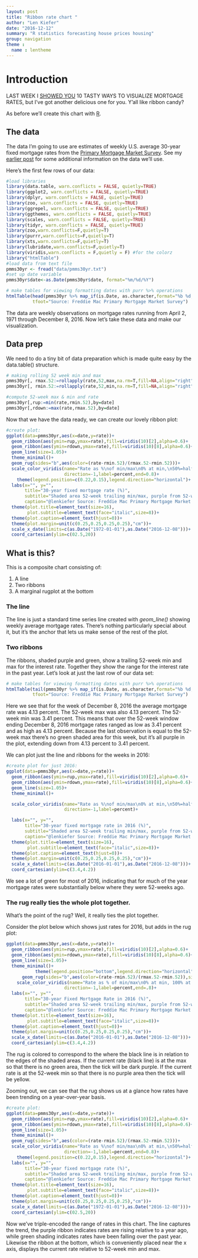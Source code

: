 ```yaml
---
layout: post
title: "Ribbon rate chart "
author: "Len Kiefer"
date: "2016-12-12"
summary: "R statistics forecasting house prices housing"
group: navigation
theme :
  name : lentheme
---
```

# Introduction

LAST WEEK I [SHOWED YOU]({% post_url 2016-12-08-10-ways-to-visualize-rates %}) 10 TASTY WAYS TO VISUALIZE MORTGAGE RATES, but I've got another delicious one for you. Y'all like ribbon candy?

As before we'll create this chart with [R](https://www.r-project.org/). 

## The data

The data I'm going to use are estimates of weekly U.S. average 30-year fixed mortgage rates from the [Primary Mortgage Market Survey](http://www.freddiemac.com/pmms/index.html). See my [earlier post]({% post_url 2016-12-08-10-ways-to-visualize-rates %}) for some additional information on the data we'll use.

Here's the first few rows of our data:

``` r
#load libraries
library(data.table, warn.conflicts = FALSE, quietly=TRUE)
library(ggplot2, warn.conflicts = FALSE, quietly=TRUE)
library(dplyr, warn.conflicts = FALSE, quietly=TRUE)
library(zoo, warn.conflicts = FALSE, quietly=TRUE)
library(ggrepel, warn.conflicts = FALSE, quietly=TRUE)
library(ggthemes, warn.conflicts = FALSE, quietly=TRUE)
library(scales, warn.conflicts = FALSE, quietly=TRUE)
library(tidyr, warn.conflicts = FALSE, quietly=TRUE)
library(zoo,warn.conflicts=F,quietly=T)
library(purrr,warn.conflicts=F,quietly=T)
library(xts,warn.conflicts=F,quietly=T)
library(lubridate,warn.conflicts=F,quietly=T)
library(viridis,warn.conflicts = F,quietly = F) #for the colorz
library("htmlTable")
#load data from text file
pmms30yr <- fread("data/pmms30yr.txt")
#set up date variable
pmms30yr$date<-as.Date(pmms30yr$date, format="%m/%d/%Y")

# make tables for viewing formatting dates with purr %>% operations
htmlTable(head(pmms30yr %>% map_if(is.Date, as.character,format="%b %d,%Y") %>% map_if(is.numeric, round,3) %>%as.data.frame() ,10), col.rgroup = c("none", "#F7F7F7"),caption="30-year Fixed Mortgage Rate (%)",
          tfoot="Source: Freddie Mac Primary Mortgage Market Survey")

```

The data are weekly observations on mortgage rates running from April 2, 1971 through December 8, 2016. Now let's take these data and make our visualization.


## Data prep

We need to do a tiny bit of data preparation which is made quite easy by the data.table() structure.

``` r

# making rolling 52 week min and max
pmms30yr[, rmax.52:=rollapply(rate,52,max,na.rm=T,fill=NA,align="right")]
pmms30yr[, rmin.52:=rollapply(rate,52,min,na.rm=T,fill=NA,align="right")]

#compute 52-week max & min and rate
pmms30yr[,rup:=min(rate,rmin.52),by=date]
pmms30yr[,rdown:=max(rate,rmax.52),by=date]

```

Now that we have the data ready, we can create our lovely ribbon plot:

``` r

#create plot:
ggplot(data=pmms30yr,aes(x=date,y=rate))+
  geom_ribbon(aes(ymin=rup,ymax=rate),fill=viridis(10)[2],alpha=0.6)+
  geom_ribbon(aes(ymin=rdown,ymax=rate),fill=viridis(10)[8],alpha=0.6)+
  geom_line(size=1.05)+
  theme_minimal()+
  geom_rug(sides="b",aes(color=(rate-rmin.52)/(rmax.52-rmin.52)))+
  scale_color_viridis(name="Rate as %\nof min/max\n0% at min,\n50%=halfway,\n100% at max",
                      direction=-1,label=percent,end=0.8)+
    theme(legend.position=c(0.22,0.15),legend.direction="horizontal")+
  labs(x="", y="",
       title="30-year fixed mortgage rate (%)",
       subtitle="Shaded area 52-week trailing min/max, purple from 52-week min to current, green from current to 52-week max.\nStrip at bottom shows weekly rate as percent of 52-week min/max (0% at min, 100% at max).",
       caption="@lenkiefer Source: Freddie Mac Primary Mortgage Market Survey")+
  theme(plot.title=element_text(size=16),
        plot.subtitle=element_text(face="italic",size=8))+
  theme(plot.caption=element_text(hjust=0))+
  theme(plot.margin=unit(c(0.25,0.25,0.25,0.25),"cm"))+
  scale_x_date(limits=c(as.Date("1972-01-01"),as.Date("2016-12-08")))+
  coord_cartesian(ylim=c(02.5,20))
```

## What is this?

This is a composite chart consisting of:

1. A line
2. Two ribbons
3. A marginal rugplot at the bottom

### The line

The line is just a standard time series line created with *geom_line()* showing weekly average mortgage rates. There's nothing particularly special about it, but it's the anchor that lets us make sense of the rest of the plot.

### Two ribbons

The ribbons, shaded purple and green, show a trailing 52-week min and max for the interest rate.  Together they show the range for the interest rate in the past year. Let's look at just the last row of our data set:

``` r
# make tables for viewing formatting dates with purr %>% operations
htmlTable(tail(pmms30yr %>% map_if(is.Date, as.character,format="%b %d,%Y") %>% map_if(is.numeric, round,3) %>%as.data.frame() ,1), col.rgroup = c("none", "#F7F7F7"),caption="30-year Fixed Mortgage Rate (%)",
          tfoot="Source: Freddie Mac Primary Mortgage Market Survey")

```

Here we see that for the week of December 8, 2016 the average mortgage rate was 4.13 percent.  The 52-week max was also 4.13 percent.  The 52-week min was 3.41 percent.  This means that over the 52-week window ending December 8, 2016 mortgage rates ranged as low as 3.41 percent and as high as 4.13 percent. Because the last observation is equal to the 52-week max there's no green shaded area for this week, but it's all purple in the plot, extending down from 4.13 percent to 3.41 percent.

We can plot just the line and ribbons for the weeks in 2016:

``` r

#create plot for just 2016:
ggplot(data=pmms30yr,aes(x=date,y=rate))+
  geom_ribbon(aes(ymin=rup,ymax=rate),fill=viridis(10)[2],alpha=0.6)+
  geom_ribbon(aes(ymin=rdown,ymax=rate),fill=viridis(10)[8],alpha=0.6)+
  geom_line(size=1.05)+
  theme_minimal()+

  scale_color_viridis(name="Rate as %\nof min/max\n0% at min,\n50%=halfway,\n100% at max",
                      direction=-1,label=percent)+

  labs(x="", y="",
       title="30-year fixed mortgage rate in 2016 (%)",
       subtitle="Shaded area 52-week trailing min/max, purple from 52-week min to current, green from current to 52-week max.",
       caption="@lenkiefer Source: Freddie Mac Primary Mortgage Market Survey")+
  theme(plot.title=element_text(size=16),
        plot.subtitle=element_text(face="italic",size=8))+
  theme(plot.caption=element_text(hjust=0))+
  theme(plot.margin=unit(c(0.25,0.25,0.25,0.25),"cm"))+
  scale_x_date(limits=c(as.Date("2016-01-01"),as.Date("2016-12-08")))+
  coord_cartesian(ylim=c(3.4,4.2))
```

We see a lot of green for most of 2016, indicating that for much of the year mortgage rates were substantially below where they were 52-weeks ago.

### The rug really ties the whole plot together.

What's the point of the rug?  Well, it really ties the plot together.

Consider the plot below which shows just rates for 2016, but adds in the rug plot:

``` r

ggplot(data=pmms30yr,aes(x=date,y=rate))+
  geom_ribbon(aes(ymin=rup,ymax=rate),fill=viridis(10)[2],alpha=0.6)+
  geom_ribbon(aes(ymin=rdown,ymax=rate),fill=viridis(10)[8],alpha=0.6)+
  geom_line(size=1.05)+
  theme_minimal()+
           theme(legend.position="bottom",legend.direction="horizontal")+
      geom_rug(sides="b",aes(color=(rate-rmin.52)/(rmax.52-rmin.52)),size=2)+
    scale_color_viridis(name="Rate as % of min/max\n0% at min, 100% at max  ",
                      direction=-1,label=percent,end=.8)+
  labs(x="", y="",
       title="30-year Fixed Mortgage Rate in 2016 (%)",
       subtitle="Shaded area 52-week trailing min/max, purple from 52-week min to current, green from current to 52-week max.",
       caption="@lenkiefer Source: Freddie Mac Primary Mortgage Market Survey")+
  theme(plot.title=element_text(size=16),
        plot.subtitle=element_text(face="italic",size=8))+
  theme(plot.caption=element_text(hjust=0))+
  theme(plot.margin=unit(c(0.25,0.25,0.25,0.25),"cm"))+
  scale_x_date(limits=c(as.Date("2016-01-01"),as.Date("2016-12-08")))+
  coord_cartesian(ylim=c(3.4,4.2))
```

The rug is colored to correspond to the where the black line is in relation to the edges of the shaded areas.  If the current rate (black line) is at the max so that there is no green area, then the tick will be dark purple. If the current rate is at the 52-week min so that there is no purple area then the tick will be yellow. 

Zooming out, we can see that the rug shows us at a glance how rates have been trending on a year-over-year basis.

``` r

#create plot:
ggplot(data=pmms30yr,aes(x=date,y=rate))+
  geom_ribbon(aes(ymin=rup,ymax=rate),fill=viridis(10)[2],alpha=0.6)+
  geom_ribbon(aes(ymin=rdown,ymax=rate),fill=viridis(10)[8],alpha=0.6)+
  geom_line(size=1.05)+
  theme_minimal()+
  geom_rug(sides="b",aes(color=(rate-rmin.52)/(rmax.52-rmin.52)))+
  scale_color_viridis(name="Rate as %\nof min/max\n0% at min,\n50%=halfway,\n100% at max",
                      direction=-1,label=percent,end=0.8)+
    theme(legend.position=c(0.22,0.15),legend.direction="horizontal")+
  labs(x="", y="",
       title="30-year fixed mortgage rate (%)",
       subtitle="Shaded area 52-week trailing min/max, purple from 52-week min to current, green from current to 52-week max.\nStrip at bottom shows weekly rate as percent of 52-week min/max (0% at min, 100% at max).",
       caption="@lenkiefer Source: Freddie Mac Primary Mortgage Market Survey")+
  theme(plot.title=element_text(size=16),
        plot.subtitle=element_text(face="italic",size=8))+
  theme(plot.caption=element_text(hjust=0))+
  theme(plot.margin=unit(c(0.25,0.25,0.25,0.25),"cm"))+
  scale_x_date(limits=c(as.Date("1972-01-01"),as.Date("2016-12-08")))+
  coord_cartesian(ylim=c(02.5,20))
```

Now we've triple-encoded the range of rates in this chart.  The line captures the trend, the purple ribbon indicates rates are rising relative to a year ago, while green shading indicates rates have been falling over the past year.  Likewise the ribbon at the bottom, which is conveniently placed near the x axis, displays the current rate relative to 52-week min and max.   
